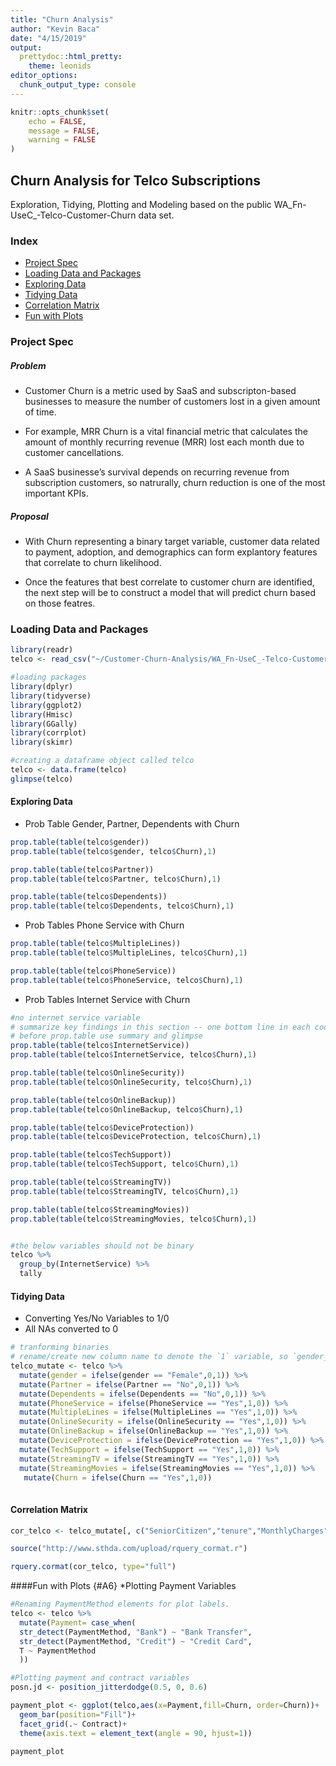 ```yaml
---
title: "Churn Analysis"
author: "Kevin Baca"
date: "4/15/2019"
output: 
  prettydoc::html_pretty:
    theme: leonids
editor_options: 
  chunk_output_type: console
---
```


```r
knitr::opts_chunk$set(
	echo = FALSE,
	message = FALSE,
	warning = FALSE
)
```

## Churn Analysis for Telco Subscriptions
Exploration, Tidying, Plotting and Modeling based on the public WA_Fn-UseC_-Telco-Customer-Churn data set.  
 

### Index
* [Project Spec](#A1)
* [Loading Data and Packages](#A2)
* [Exploring Data](#A3)
* [Tidying Data](#A4)
* [Correlation Matrix](#A5)
* [Fun with Plots](#A6)

### Project Spec {#A1} 

##### Problem
* Customer Churn is a metric used by SaaS and subscripton-based businesses to measure the number of customers lost in a given amount of time. 

* For example, MRR Churn is a vital financial metric that calculates the amount of monthly recurring revenue (MRR) lost each month due to customer cancellations. 

* A SaaS businesse's survival depends on recurring revenue from subscription customers, so natrurally, churn reduction is one of the most important KPIs. 


##### Proposal

* With Churn representing a binary target variable, customer data related to payment, adoption, and demographics can form explantory features that correlate to churn likelihood. 

* Once the features that best correlate to customer churn are identified, the next step will be to construct a model that will predict churn based on those featres. 

### Loading Data and Packages {#A2} 
```r
library(readr)
telco <- read_csv("~/Customer-Churn-Analysis/WA_Fn-UseC_-Telco-Customer-Churn.csv")

#loading packages
library(dplyr)
library(tidyverse)
library(ggplot2)
library(Hmisc)
library(GGally)
library(corrplot)
library(skimr)

#creating a dataframe object called telco
telco <- data.frame(telco)
glimpse(telco)

```


#### Exploring Data {#A3} 
* Prob Table Gender, Partner, Dependents with Churn
```r
prop.table(table(telco$gender))
prop.table(table(telco$gender, telco$Churn),1)

prop.table(table(telco$Partner))
prop.table(table(telco$Partner, telco$Churn),1)

prop.table(table(telco$Dependents))
prop.table(table(telco$Dependents, telco$Churn),1)
```

* Prob Tables Phone Service with Churn
```r

prop.table(table(telco$MultipleLines))
prop.table(table(telco$MultipleLines, telco$Churn),1)

prop.table(table(telco$PhoneService))
prop.table(table(telco$PhoneService, telco$Churn),1)
```

* Prob Tables Internet Service with Churn
```r
#no internet service variable
# summarize key findings in this section -- one bottom line in each code cell with what I find/significance 
# before prop.table use summary and glimpse
prop.table(table(telco$InternetService))
prop.table(table(telco$InternetService, telco$Churn),1)

prop.table(table(telco$OnlineSecurity))
prop.table(table(telco$OnlineSecurity, telco$Churn),1)

prop.table(table(telco$OnlineBackup))
prop.table(table(telco$OnlineBackup, telco$Churn),1)

prop.table(table(telco$DeviceProtection))
prop.table(table(telco$DeviceProtection, telco$Churn),1)

prop.table(table(telco$TechSupport))
prop.table(table(telco$TechSupport, telco$Churn),1)

prop.table(table(telco$StreamingTV))
prop.table(table(telco$StreamingTV, telco$Churn),1)

prop.table(table(telco$StreamingMovies))
prop.table(table(telco$StreamingMovies, telco$Churn),1)


#the below variables should not be binary
telco %>% 
  group_by(InternetService) %>% 
  tally
```

#### Tidying Data {#A4} 
* Converting Yes/No Variables to 1/0
* All NAs converted to 0
```r

# tranforming binaries
# rename/create new column name to denote the `1` variable, so `gender_male`
telco_mutate <- telco %>%
  mutate(gender = ifelse(gender == "Female",0,1)) %>% 
  mutate(Partner = ifelse(Partner == "No",0,1)) %>% 
  mutate(Dependents = ifelse(Dependents == "No",0,1)) %>% 
  mutate(PhoneService = ifelse(PhoneService == "Yes",1,0)) %>% 
  mutate(MultipleLines = ifelse(MultipleLines == "Yes",1,0)) %>% 
  mutate(OnlineSecurity = ifelse(OnlineSecurity == "Yes",1,0)) %>% 
  mutate(OnlineBackup = ifelse(OnlineBackup == "Yes",1,0)) %>% 
  mutate(DeviceProtection = ifelse(DeviceProtection == "Yes",1,0)) %>% 
  mutate(TechSupport = ifelse(TechSupport == "Yes",1,0)) %>% 
  mutate(StreamingTV = ifelse(StreamingTV == "Yes",1,0)) %>% 
  mutate(StreamingMovies = ifelse(StreamingMovies == "Yes",1,0)) %>% 
   mutate(Churn = ifelse(Churn == "Yes",1,0))
  
```


####  Correlation Matrix {#A5}
```r
cor_telco <- telco_mutate[, c("SeniorCitizen","tenure","MonthlyCharges","TotalCharges", "gender","Dependents","Partner","PhoneService","MultipleLines","OnlineSecurity","OnlineBackup","DeviceProtection","TechSupport","StreamingTV","StreamingMovies", "Churn")]

source("http://www.sthda.com/upload/rquery_cormat.r")

rquery.cormat(cor_telco, type="full")

```


####Fun with Plots {#A6}
*Plotting Payment Variables
``` r

#Renaming PaymentMethod elements for plot labels.
telco <- telco %>% 
  mutate(Payment= case_when(
  str_detect(PaymentMethod, "Bank") ~ "Bank Transfer",
  str_detect(PaymentMethod, "Credit") ~ "Credit Card",
  T ~ PaymentMethod
  ))

#Plotting payment and contract variables
posn.jd <- position_jitterdodge(0.5, 0, 0.6)

payment_plot <- ggplot(telco,aes(x=Payment,fill=Churn, order=Churn))+
  geom_bar(position="Fill")+
  facet_grid(.~ Contract)+ 
  theme(axis.text = element_text(angle = 90, hjust=1))

payment_plot
```
